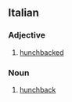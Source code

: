 ==Italian==

===Adjective===
{{it-adj|gobb}}

# [[hunchbacked]]

===Noun===
{{it-noun|m|f=gobba}}

# [[hunchback]]
